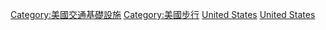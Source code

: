 {{Commonscat|Walking infrastructure in the United States}}
[[Category:美國交通基礎設施|Category:美國交通基礎設施]]
[[Category:美國步行|Category:美國步行]]
[[Category:各國行人基礎設施|United States]]
[[Category:北美洲行人基礎設施|United States]]
